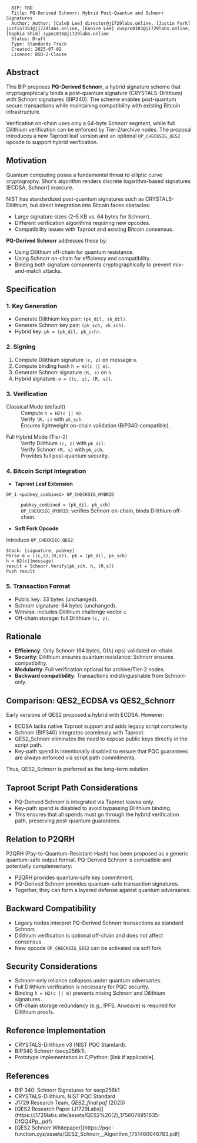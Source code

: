 <pre>
  BIP: TBD
  Title: PQ-Derived Schnorr: Hybrid Post-Quantum and Schnorr Signatures
  Author: Author: [Caleb Lee] director@j1729labs.online, [Justin Park] justin7361@j1729labs.online, [Eunice Lee] cuspro0103@j1729labs.online, [Sophia Shim] zypo1015@j1729labs.online
  Status: Draft
  Type: Standards Track
  Created: 2025-07-02
  License: BSD-2-Clause
</pre>

==Abstract==

This BIP proposes '''PQ-Derived Schnorr''', a hybrid signature scheme that cryptographically binds a post-quantum signature (CRYSTALS-Dilithium) with Schnorr signatures (BIP340).  
The scheme enables post-quantum secure transactions while maintaining compatibility with existing Bitcoin infrastructure.  

Verification on-chain uses only a 64-byte Schnorr segment, while full Dilithium verification can be enforced by Tier-2/archive nodes.  
The proposal introduces a new Taproot leaf version and an optional <code>OP_CHECKSIG_QES2</code> opcode to support hybrid verification.

==Motivation==

Quantum computing poses a fundamental threat to elliptic curve cryptography.  
Shor’s algorithm renders discrete logarithm-based signatures (ECDSA, Schnorr) insecure.  

NIST has standardized post-quantum signatures such as CRYSTALS-Dilithium, but direct integration into Bitcoin faces obstacles:
* Large signature sizes (2–5 KB vs. 64 bytes for Schnorr).
* Different verification algorithms requiring new opcodes.
* Compatibility issues with Taproot and existing Bitcoin consensus.

'''PQ-Derived Schnorr''' addresses these by:
* Using Dilithium off-chain for quantum resistance.
* Using Schnorr on-chain for efficiency and compatibility.
* Binding both signature components cryptographically to prevent mix-and-match attacks.

==Specification==

===1. Key Generation===
* Generate Dilithium key pair: <code>(pk_dil, sk_dil)</code>.
* Generate Schnorr key pair: <code>(pk_sch, sk_sch)</code>.
* Hybrid key: <code>pk = (pk_dil, pk_sch)</code>.

===2. Signing===
# Compute Dilithium signature <code>(c, z)</code> on message <code>m</code>.
# Compute binding hash <code>h = H2(c || m)</code>.
# Generate Schnorr signature <code>(R, s)</code> on <code>h</code>.
# Hybrid signature: <code>σ = ((c, z), (R, s))</code>.

===3. Verification===
; Classical Mode (default)
: Compute <code>h = H2(c || m)</code>.  
: Verify <code>(R, s)</code> with <code>pk_sch</code>.  
: Ensures lightweight on-chain validation (BIP340-compatible).  

; Full Hybrid Mode (Tier-2)
: Verify Dilithium <code>(c, z)</code> with <code>pk_dil</code>.  
: Verify Schnorr <code>(R, s)</code> with <code>pk_sch</code>.  
: Provides full post-quantum security.

===4. Bitcoin Script Integration===
* '''Taproot Leaf Extension'''  
<syntaxhighlight lang="text">
OP_1 <pubkey_combined> OP_CHECKSIG_HYBRID
</syntaxhighlight>

: <code>pubkey_combined = (pk_dil, pk_sch)</code>  
: <code>OP_CHECKSIG_HYBRID</code>: verifies Schnorr on-chain, binds Dilithium off-chain.

* '''Soft Fork Opcode'''  
Introduce <code>OP_CHECKSIG_QES2</code>:  
<syntaxhighlight lang="text">
Stack: [signature, pubkey]
Parse σ = ((c,z),(R,s)), pk = (pk_dil, pk_sch)
h = H2(c||message)
result = Schnorr.Verify(pk_sch, h, (R,s))
Push result
</syntaxhighlight>

===5. Transaction Format===
* Public key: 33 bytes (unchanged).  
* Schnorr signature: 64 bytes (unchanged).  
* Witness: includes Dilithium challenge vector <code>c</code>.  
* Off-chain storage: full Dilithium <code>(c, z)</code>.  

==Rationale==

* '''Efficiency''': Only Schnorr (64 bytes, O(λ) ops) validated on-chain.  
* '''Security''': Dilithium ensures quantum resistance; Schnorr ensures compatibility.  
* '''Modularity''': Full verification optional for archive/Tier-2 nodes.  
* '''Backward compatibility''': Transactions indistinguishable from Schnorr-only.

==Comparison: QES2_ECDSA vs QES2_Schnorr==

Early versions of QES2 proposed a hybrid with ECDSA. However:
* ECDSA lacks native Taproot support and adds legacy script complexity.
* Schnorr (BIP340) integrates seamlessly with Taproot.  
* QES2_Schnorr eliminates the need to expose public keys directly in the script path.  
* Key-path spend is intentionally disabled to ensure that PQC guarantees are always enforced via script path commitments.

Thus, QES2_Schnorr is preferred as the long-term solution.

==Taproot Script Path Considerations==

* PQ-Derived Schnorr is integrated via Taproot leaves only.  
* Key-path spend is disabled to avoid bypassing Dilithium binding.  
* This ensures that all spends must go through the hybrid verification path, preserving post-quantum guarantees.  

==Relation to P2QRH==

P2QRH (Pay-to-Quantum-Resistant-Hash) has been proposed as a generic quantum-safe output format.  
PQ-Derived Schnorr is compatible and potentially complementary:
* P2QRH provides quantum-safe key commitment.  
* PQ-Derived Schnorr provides quantum-safe transaction signatures.  
* Together, they can form a layered defense against quantum adversaries.  

==Backward Compatibility==

* Legacy nodes interpret PQ-Derived Schnorr transactions as standard Schnorr.  
* Dilithium verification is optional off-chain and does not affect consensus.  
* New opcode <code>OP_CHECKSIG_QES2</code> can be activated via soft fork.  

==Security Considerations==

* Schnorr-only reliance collapses under quantum adversaries.  
* Full Dilithium verification is necessary for PQC security.  
* Binding <code>h = H2(c || m)</code> prevents mixing Schnorr and Dilithium signatures.  
* Off-chain storage redundancy (e.g., IPFS, Arweave) is required for Dilithium proofs.  

==Reference Implementation==

* CRYSTALS-Dilithium v3 (NIST PQC Standard).  
* BIP340 Schnorr (secp256k1).  
* Prototype implementation in C/Python: [link if applicable].  

==References==
* BIP 340: Schnorr Signatures for secp256k1  
* CRYSTALS-Dilithium, NIST PQC Standard  
* J1729 Research Team, ''QES2_final.pdf'' (2025)  
* [QES2 Research Paper (J1729Labs)](https://j1729labs.site/assets/QES2%20(2)_1756078951635-DfQQ4Pp_.pdf)  
* [QES2 Schnorr Whitepaper](https://pqc-function.xyz/assets/QES2_Schnorr__Algorithm_1751460046783.pdf)  


